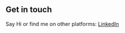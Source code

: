  ## Get in touch

Say Hi or find me on other platforms: [LinkedIn](https://www.linkedin.com/in/justineearlfern/) 
